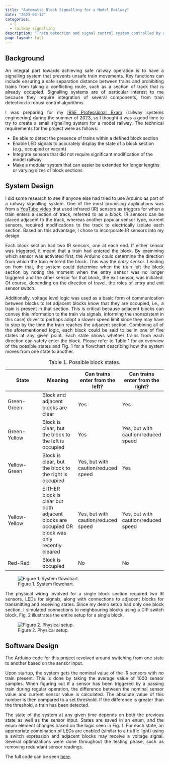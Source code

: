 ```yaml
---
title: "Automatic Block Signalling for a Model Railway"
date: "2023-08-12"
categories:
  - C
  - railway signalling
description: "Train detection and signal control system controlled by an Arduino"
page-layout: full
---
```


## Background

<p style="text-align: justify;">
An integral part towards achieving safe railway operation is to have a signalling system that prevents unsafe train movements. Key functions can include ensuring a safe separation distance between trains and prohibiting trains from taking a conflicting route, such as a section of track that is already occupied. Signalling systems are of particular interest to me because they require integration of several components, from train detection to robust control algorithms.</p>

<p style="text-align: justify;">
I was preparing for my [IRSE Professional Exam](https://www.irse.org/Qualifications-Careers/IRSE-Exam) (railway systems engineering) during the summer of 2023, so I thought it was a good time to try to create a small signalling system for a model railway. The technical requirements for the project were as follows:</p>

- Be able to detect the presence of trains within a defined block section
- Enable LED signals to accurately display the state of a block section (e.g., occupied or vacant)
- Integrate sensors that did not require significant modification of the model railway
- Make a modular system that can easier be extended for longer lengths or varying sizes of block sections


## System Design

<p style="text-align: justify;">
I did some research to see if anyone else had tried to use Arduino as part of a railway signalling system. One of the most promising applications was from a [YouTube video](https://youtu.be/Yg6mkOfl6I8?si=zydbxgZjwzDelwt1) that used infrared (IR) sensors as triggers for when a train enters a section of track, referred to as a *block*. IR sensors can be placed adjacent to the track, whereas another popular sensor type, current sensors, required modifications to the track to electrically isolate each section. Based on this advantage, I chose to incorporate IR sensors into my design.</p>

<p style="text-align: justify;">
Each block section had two IR sensors, one at each end. If either sensor was triggered, it meant that a train had entered the block. By examining which sensor was activated first, the Arduino could determine the direction from which the train entered the block. This was the *entry sensor*. Leading on from that, the system could determine when the train left the block section by noting the moment when the entry sensor was no longer triggered and the other sensor for that block, the exit sensor, was initiated. Of course, depending on the direction of travel, the roles of entry and exit sensor switch.</p>

<p style="text-align: justify;">
Additionally, voltage level logic was used as a basic form of communication between blocks to let adjacent blocks know that they are occupied, i.e., a train is present in that section. This is critical because adjacent blocks can convey this information to the train via signals, informing the (nonexistent in this case) driver to perhaps adopt a slower speed limit since they may have to stop by the time the train reaches the adjacent section. Combining all of the aforementioned logic, each block could be said to be in one of five states at any given point. Each state shows whether trains from each direction can safety enter the block. Please refer to Table 1 for an overview of the possible states and Fig. 1 for a flowchart describing how the system moves from one state to another.</p>

| State | Meaning | Can trains enter from the left? | Can trains enter from the right? |
|---|---|---|---|
| Green-Green | Block and adjacent blocks are clear | Yes | Yes |
| Green-Yellow | Block is clear, but the block to the left is occupied | Yes | Yes, but with caution/reduced speed |
| Yellow-Green | Block is clear, but the block to the right is occupied | Yes, but with caution/reduced speed | Yes |
| Yellow-Yellow | EITHER block is clear but both adjacent blocks are occupied OR block was only recently cleared | Yes, but with caution/reduced speed | Yes, but with caution/reduced speed |
| Red-Red | Block is occupied | No | No |

: Table 1. Possible block states.

![Figure 1. System flowchart.](flowchart.png)

<p style="text-align: justify;">
The physical wiring involved for a single block section required two IR sensors, LEDs for signals, along with connections to adjacent blocks for transmitting and receiving states. Since my demo setup had only one block section, I simulated connections to neighbouring blocks using a DIP switch block. Fig. 2 illustrates the entire setup for a single block.</p>

![Figure 2. Physical setup.](physical_setup.png){.preview-image}

## Software Design

<p style="text-align: justify;">
The Arduino code for this project revolved around switching from one state to another based on the sensor input.</p>

<p style="text-align: justify;">
Upon startup, the system gets the nominal value of the IR sensors with no train present. This is done by taking the average value of 1000 sensor samples. When figuring out if a sensor has been triggered by a passing train during regular operation, the difference between the nominal sensor value and current sensor value is calculated. The absolute value of this number is then compared to a set threshold. If the difference is greater than the threshold, a train has been detected.</p>

<p style="text-align: justify;">
The state of the system at any given time depends on both the previous state as well as the sensor input. States are saved in an enum, and the enum element changes based on the logic seen in Fig. 1. For each state, an appropriate combination of LEDs are enabled (similar to a traffic light) using a switch expression and adjacent blocks may receive a voltage signal. Several optimizations were done throughout the testing phase, such as removing redundant sensor readings.</p>

The full code can be seen [here](https://github.com/newTrunkLine/Automatic_Block_Signalling).